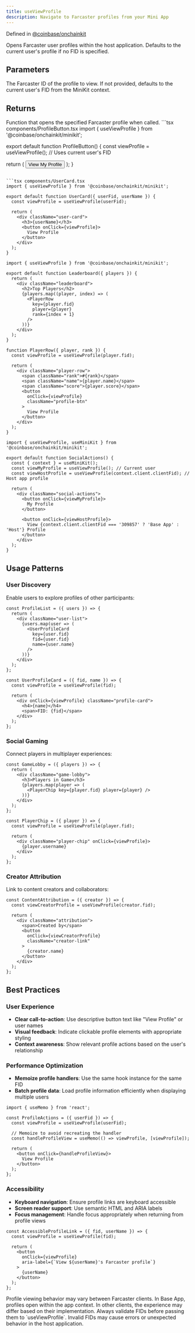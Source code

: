 ```yaml
---
title: useViewProfile
description: Navigate to Farcaster profiles from your Mini App
---
```


Defined in [@coinbase/onchainkit](https://github.com/coinbase/onchainkit)

<Info>
Opens Farcaster user profiles within the host application. Defaults to the current user's profile if no FID is specified.
</Info>

## Parameters

<ParamField body="fid" type="string" optional>
The Farcaster ID of the profile to view. If not provided, defaults to the current user's FID from the MiniKit context.
</ParamField>

## Returns

<ResponseField name="viewProfile" type="() => void">
Function that opens the specified Farcaster profile when called.
</ResponseField>

<RequestExample>
```tsx components/ProfileButton.tsx
import { useViewProfile } from '@coinbase/onchainkit/minikit';

export default function ProfileButton() {
  const viewProfile = useViewProfile(); // Uses current user's FID

  return (
    <button onClick={viewProfile}>
      View My Profile
    </button>
  );
}
```

```tsx components/UserCard.tsx
import { useViewProfile } from '@coinbase/onchainkit/minikit';

export default function UserCard({ userFid, userName }) {
  const viewProfile = useViewProfile(userFid);

  return (
    <div className="user-card">
      <h3>{userName}</h3>
      <button onClick={viewProfile}>
        View Profile
      </button>
    </div>
  );
}
```

```tsx components/Leaderboard.tsx
import { useViewProfile } from '@coinbase/onchainkit/minikit';

export default function Leaderboard({ players }) {
  return (
    <div className="leaderboard">
      <h2>Top Players</h2>
      {players.map((player, index) => (
        <PlayerRow 
          key={player.fid}
          player={player}
          rank={index + 1}
        />
      ))}
    </div>
  );
}

function PlayerRow({ player, rank }) {
  const viewProfile = useViewProfile(player.fid);

  return (
    <div className="player-row">
      <span className="rank">#{rank}</span>
      <span className="name">{player.name}</span>
      <span className="score">{player.score}</span>
      <button 
        onClick={viewProfile}
        className="profile-btn"
      >
        View Profile
      </button>
    </div>
  );
}
```

```tsx components/SocialActions.tsx
import { useViewProfile, useMiniKit } from '@coinbase/onchainkit/minikit';

export default function SocialActions() {
  const { context } = useMiniKit();
  const viewMyProfile = useViewProfile(); // Current user
  const viewHostProfile = useViewProfile(context.client.clientFid); // Host app profile

  return (
    <div className="social-actions">
      <button onClick={viewMyProfile}>
        My Profile
      </button>
      
      <button onClick={viewHostProfile}>
        View {context.client.clientFid === '309857' ? 'Base App' : 'Host'} Profile
      </button>
    </div>
  );
}
```
</RequestExample>

## Usage Patterns

### User Discovery
Enable users to explore profiles of other participants:

```tsx components/ProfileList.tsx
const ProfileList = ({ users }) => {
  return (
    <div className="user-list">
      {users.map(user => (
        <UserProfileCard 
          key={user.fid}
          fid={user.fid}
          name={user.name}
        />
      ))}
    </div>
  );
};

const UserProfileCard = ({ fid, name }) => {
  const viewProfile = useViewProfile(fid);
  
  return (
    <div onClick={viewProfile} className="profile-card">
      <h4>{name}</h4>
      <span>FID: {fid}</span>
    </div>
  );
};
```

### Social Gaming
Connect players in multiplayer experiences:

```tsx components/GameLobby.tsx
const GameLobby = ({ players }) => {
  return (
    <div className="game-lobby">
      <h3>Players in Game</h3>
      {players.map(player => (
        <PlayerChip key={player.fid} player={player} />
      ))}
    </div>
  );
};

const PlayerChip = ({ player }) => {
  const viewProfile = useViewProfile(player.fid);
  
  return (
    <div className="player-chip" onClick={viewProfile}>
      {player.username}
    </div>
  );
};
```

### Creator Attribution
Link to content creators and collaborators:

```tsx components/ContentAttribution.tsx
const ContentAttribution = ({ creator }) => {
  const viewCreatorProfile = useViewProfile(creator.fid);
  
  return (
    <div className="attribution">
      <span>Created by</span>
      <button 
        onClick={viewCreatorProfile}
        className="creator-link"
      >
        {creator.name}
      </button>
    </div>
  );
};
```

## Best Practices

### User Experience
- **Clear call-to-action**: Use descriptive button text like "View Profile" or user names
- **Visual feedback**: Indicate clickable profile elements with appropriate styling
- **Context awareness**: Show relevant profile actions based on the user's relationship

### Performance Optimization
- **Memoize profile handlers**: Use the same hook instance for the same FID
- **Batch profile data**: Load profile information efficiently when displaying multiple users

```tsx components/ProfileActions.tsx
import { useMemo } from 'react';

const ProfileActions = ({ userFid }) => {
  const viewProfile = useViewProfile(userFid);
  
  // Memoize to avoid recreating the handler
  const handleProfileView = useMemo(() => viewProfile, [viewProfile]);
  
  return (
    <button onClick={handleProfileView}>
      View Profile
    </button>
  );
};
```

### Accessibility
- **Keyboard navigation**: Ensure profile links are keyboard accessible
- **Screen reader support**: Use semantic HTML and ARIA labels
- **Focus management**: Handle focus appropriately when returning from profile views

```tsx components/AccessibleProfileLink.tsx
const AccessibleProfileLink = ({ fid, userName }) => {
  const viewProfile = useViewProfile(fid);
  
  return (
    <button 
      onClick={viewProfile}
      aria-label={`View ${userName}'s Farcaster profile`}
    >
      {userName}
    </button>
  );
};
```

<Info>
Profile viewing behavior may vary between Farcaster clients. In Base App, profiles open within the app context. In other clients, the experience may differ based on their implementation.
</Info>

<Warning>
Always validate FIDs before passing them to `useViewProfile`. Invalid FIDs may cause errors or unexpected behavior in the host application.
</Warning>


